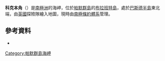 {{Coord|64|1|S|62|18|W|source:GNIS|display=title}}

'''科克本角'''（{{lang-en|Cape Cockburn}}）是[[南極洲|南極洲]]的海岬，位於[[帕默群島|帕默群島]]的[[布拉班特島|布拉班特島]]，處於[[巴斯德半島|巴斯德半島]]東北端，由[[英國|英國]]探險隊繪入地圖，現時由[[南極條約體系|南極條約體系]]管理。

==參考資料==
* {{usgs-gazetteer|id=2924|name=Cockburn, Cape}}

{{DEFAULTSORT:Cape Cockburn}}
[[Category:帕默群島海岬|Category:帕默群島海岬]]


{{PalmerArchipelago-geo-stub}}